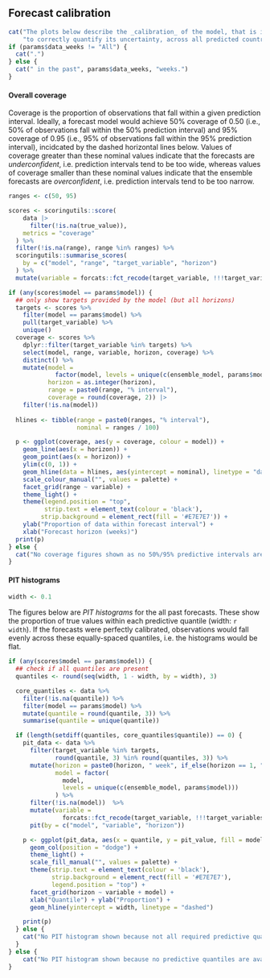 <!--- 
- Table with coverage by horizon for this week
- Plot of coverage by target and horizon over time
- PIT histograms
--->
## Forecast calibration

```r
cat("The plots below describe the _calibration_ of the model, that is its ability",
    "to correctly quantify its uncertainty, across all predicted countries")
if (params$data_weeks != "All") {
  cat(".")
} else {
  cat(" in the past", params$data_weeks, "weeks.")
}
```

#### Overall coverage

Coverage is the proportion of observations that fall within a given prediction interval. Ideally, a forecast model would achieve 50% coverage of 0.50 (i.e., 50% of observations fall within the 50% prediction interval) and 95% coverage of 0.95 (i.e., 95% of observations fall within the 95% prediction interval), incidcated by the dashed horizontal lines below. Values of coverage greater than these nominal values indicate that the forecasts are _underconfident_, i.e. prediction intervals tend to be too wide, whereas values of coverage smaller than these nominal values indicate that the ensemble forecasts are _overconfident_, i.e. prediction intervals tend to be too narrow.

```r
ranges <- c(50, 95)

scores <- scoringutils::score(
    data |>
      filter(!is.na(true_value)),
    metrics = "coverage"
  ) %>%
  filter(!is.na(range), range %in% ranges) %>%
  scoringutils::summarise_scores(
    by = c("model", "range", "target_variable", "horizon")
  ) %>%
  mutate(variable = forcats::fct_recode(target_variable, !!!target_variables))

if (any(scores$model == params$model)) {
  ## only show targets provided by the model (but all horizons)
  targets <- scores %>%
    filter(model == params$model) %>%
    pull(target_variable) %>%
    unique()
  coverage <- scores %>%
    dplyr::filter(target_variable %in% targets) %>%
    select(model, range, variable, horizon, coverage) %>%
    distinct() %>%
    mutate(model =
             factor(model, levels = unique(c(ensemble_model, params$model))),
           horizon = as.integer(horizon),
           range = paste0(range, "% interval"),
           coverage = round(coverage, 2)) |>
    filter(!is.na(model))
  
  hlines <- tibble(range = paste0(ranges, "% interval"),
                   nominal = ranges / 100)

  p <- ggplot(coverage, aes(y = coverage, colour = model)) +
    geom_line(aes(x = horizon)) +
    geom_point(aes(x = horizon)) +
    ylim(c(0, 1)) +
    geom_hline(data = hlines, aes(yintercept = nominal), linetype = "dashed") +
    scale_colour_manual("", values = palette) +
    facet_grid(range ~ variable) +
    theme_light() +
    theme(legend.position = "top",
          strip.text = element_text(colour = 'black'),
         strip.background = element_rect(fill = '#E7E7E7')) +
    ylab("Proportion of data within forecast interval") +
    xlab("Forecast horizon (weeks)")
  print(p)
} else {
  cat("No coverage figures shown as no 50%/95% predictive intervals are available.\n")
}
```

#### PIT histograms

```r
width <- 0.1
```

The figures below are _PIT histograms_ for the all past forecasts. These show the proportion of true values within each predictive quantile (width: `r width`). If the forecasts were perfectly calibrated, observations would fall evenly across these equally-spaced quantiles, i.e. the histograms would be flat.

```r
if (any(scores$model == params$model)) {
  ## check if all quantiles are present
  quantiles <- round(seq(width, 1 - width, by = width), 3)

  core_quantiles <- data %>%
    filter(!is.na(quantile)) %>%
    filter(model == params$model) %>%
    mutate(quantile = round(quantile, 3)) %>%
    summarise(quantile = unique(quantile))

  if (length(setdiff(quantiles, core_quantiles$quantile)) == 0) {
    pit_data <- data %>%
      filter(target_variable %in% targets,
             round(quantile, 3) %in% round(quantiles, 3)) %>%
      mutate(horizon = paste0(horizon, " week", if_else(horizon == 1, "", "s")),
             model = factor(
               model,
               levels = unique(c(ensemble_model, params$model)))
             ) %>%
      filter(!is.na(model))  %>%
      mutate(variable =
               forcats::fct_recode(target_variable, !!!target_variables))  %>%
      pit(by = c("model", "variable", "horizon"))

    p <- ggplot(pit_data, aes(x = quantile, y = pit_value, fill = model)) +
      geom_col(position = "dodge") +
      theme_light() +
      scale_fill_manual("", values = palette) +
      theme(strip.text = element_text(colour = 'black'),
            strip.background = element_rect(fill = '#E7E7E7'),
            legend.position = "top") +
      facet_grid(horizon ~ variable + model) +
      xlab("Quantile") + ylab("Proportion") +
      geom_hline(yintercept = width, linetype = "dashed")

    print(p)
  } else {
    cat("No PIT histogram shown because not all required predictive quantiles are available.\n")
  }
} else {
    cat("No PIT histogram shown because no predictive quantiles are available.\n")
}
```
